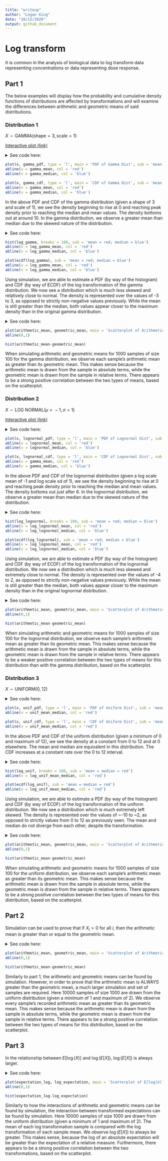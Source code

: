 ```yaml
---
title: "writeup"
author: "Logan King"
date: "10/12/2020"
output: github_document
---
```


Log transform
=============

It is common in the analysis of biological data to log transform data
representing concentrations or data representing dose response.

Part 1
------

The below examples will display how the probability and cumulative density functions of distributions are affected by transformations and will examine the differences between arithmetic and geometric means of said distributions. 

### Distribution 1

*X* ∼ GAMMA(shape = 3, scale = 1)

[Interactive plot (link)](https://www.desmos.com/calculator/wgqdkl5ogl)

<details>
  <summary>See code here:</summary>
```r
gamma_shape <- 3
gamma_scale <- 1
x <- seq(-5, 15, by = .1)

gamma_pdf <- dgamma(x, shape = gamma_shape, scale = gamma_scale)
gamma_cdf <- pgamma(x, shape = gamma_shape, scale = gamma_scale)

gamma_mean <- gamma_shape * gamma_scale
gamma_median <- qgamma(.5, shape = gamma_shape, scale = gamma_scale)
```
</details>

```r
plot(x, gamma_pdf, type = 'l', main = 'PDF of Gamma Dist', sub = 'mean = red; median = blue')
abline(v = gamma_mean, col = 'red')
abline(v = gamma_median, col = 'blue')
```
```r
plot(x, gamma_cdf, type = 'l', main = 'CDF of Gamma Dist', sub = 'mean = red; median = blue')
abline(v = gamma_mean, col = 'red')
abline(v = gamma_median, col = 'blue')
```

In the above PDF and CDF of the gamma distribution (given a shape of 3 and scale of 1), we see the density beginning to rise at 0 and reaching peak density prior to reaching the median and mean values. The density bottoms out at around 10. In the gamma distribution, we observe a greater mean than median due to the skewed nature of the distribution.

<details>
  <summary>See code here:</summary>
```r
log_gamma <- log(rgamma(10000, shape = gamma_shape, scale = gamma_scale))

log_gamma_mean <- log(gamma_mean)
log_gamma_median <- log(gamma_median)
```
</details>

```r
hist(log_gamma, breaks = 100, sub = 'mean = red; median = blue')
abline(v = log_gamma_mean, col = 'red')
abline(v = log_gamma_median, col = 'blue')
```
```r
plot(ecdf(log_gamma), sub = 'mean = red; median = blue')
abline(v = log_gamma_mean, col = 'red')
abline(v = log_gamma_median, col = 'blue')
```

Using simulation, we are able to estimate a PDF (by way of the histogram) and CDF (by way of ECDF) of the log transformation of the gamma distribution. We now see a distribution which is much less skewed and relatively close to normal. The density is represented over the values of -3 to 3, as opposed to strictly non-negative values previously. While the mean is still greater than the median, both values appear closer to the maximum density than in the original gamma distribution. 

<details>
  <summary>See code here:</summary>
```r
arithmetic_mean <- NA
geometric_mean <- NA

for(i in 1:1000) {
    data = rgamma(100, shape = gamma_shape, scale = gamma_scale)
    arithmetic_mean[i] = mean(data)
    geometric_mean[i] = exp(mean(log(data)))
}
```
</details>

```r
plot(arithmetic_mean, geometric_mean, main = 'Scatterplot of Arithmetic vs Geometric Means - Gamma')
abline(0,1)
```

```r
hist(arithmetic_mean-geometric_mean)
```

When simulating arithmetic and geometric means for 1000 samples of size 100 for the gamma distribution, we observe each sample's arithmetic mean as greater than its geometric mean. This makes sense because the arithmetic mean is drawn from the sample in absolute terms, while the geometric mean is drawn from the sample in relative terms. There appears to be a strong positive correlation between the two types of means, based on the scatterplot.

### Distribution 2

*X* ∼ LOG NORMAL(*μ* =  − 1, *σ* = 1)

[Interactive plot (link)](https://www.desmos.com/calculator/rueernwrhl)

<details>
  <summary>See code here:</summary>
```r
lognormal_meanlog <- -1
lognormal_sdlog <- 1
x <- seq(-2, 10, by = .1)

lognormal_pdf <- dlnorm(x, meanlog = lognormal_meanlog, sdlog = lognormal_sdlog)
lognormal_cdf <- plnorm(x, meanlog = lognormal_meanlog, sdlog = lognormal_sdlog)

lognormal_mean <- exp(lognormal_meanlog + (lognormal_sdlog ^ 2) / 2)
lognormal_median <- qlnorm(.5, meanlog = lognormal_meanlog, sdlog = lognormal_sdlog)
```
</details>

```r
plot(x, lognormal_pdf, type = 'l', main = 'PDF of Lognormal Dist', sub = 'mean = red; median = blue')
abline(v = lognormal_mean, col = 'red')
abline(v = lognormal_median, col = 'blue')
```

```r
plot(x, lognormal_cdf, type = 'l', main = 'CDF of Lognormal Dist', sub = 'mean = red; median = blue')
abline(v = gamma_mean, col = 'red')
abline(v = gamma_median, col = 'blue')
```

In the above PDF and CDF of the lognormal distribution (given a log scale mean of -1 and log scale sd of 1), we see the density beginning to rise at 0 and reaching peak density prior to reaching the median and mean values. The density bottoms out just after 6. In the lognormal distribution, we observe a greater mean than median due to the skewed nature of the distribution.

<details>
  <summary>See code here:</summary>
```r
log_lognormal <- log(rlnorm(10000, meanlog = lognormal_meanlog, sdlog = lognormal_sdlog))

log_lognormal_mean <- log(lognormal_mean)
log_lognormal_median <- log(lognormal_median)
```
</details>

```r
hist(log_lognormal, breaks = 100, sub = 'mean = red; median = blue')
abline(v = log_lognormal_mean, col = 'red')
abline(v = log_lognormal_median, col = 'blue')
```

```r
plot(ecdf(log_lognormal), sub = 'mean = red; median = blue')
abline(v = log_lognormal_mean, col = 'red')
abline(v = log_lognormal_median, col = 'blue')
```

Using simulation, we are able to estimate a PDF (by way of the histogram) and CDF (by way of ECDF) of the log transformation of the lognormal distribution. We now see a distribution which is much less skewed and extremely close to normal. The density is represented over the values of -4 to 2, as opposed to strictly non-negative values previously. While the mean is still greater than the median, both values appear closer to the maximum density than in the original lognormal distribution. 

<details>
  <summary>See code here:</summary>
```r
arithmetic_mean <- NA
geometric_mean <- NA

for(i in 1:1000) {
    data = rlnorm(100, meanlog = lognormal_meanlog, sdlog = lognormal_sdlog)
    arithmetic_mean[i] = mean(data)
    geometric_mean[i] = exp(mean(log(data)))
}
```
</details>

```r
plot(arithmetic_mean, geometric_mean, main = 'Scatterplot of Arithmetic vs Geometric Means - Lognormal')
abline(0,1)
```

```r
hist(arithmetic_mean-geometric_mean)
```

When simulating arithmetic and geometric means for 1000 samples of size 100 for the lognormal distribution, we observe each sample's arithmetic mean as greater than its geometric mean. This makes sense because the arithmetic mean is drawn from the sample in absolute terms, while the geometric mean is drawn from the sample in relative terms. There appears to be a weaker positive correlation between the two types of means for this distribution than with the gamma distribution, based on the scatterplot.

### Distribution 3

*X* ∼ UNIFORM(0, 12)

<details>
  <summary>See code here:</summary>
```r
unif_min <- 0
unif_max <- 12
x <- seq(-1, 13, by = .1)

unif_pdf <- dunif(x, min = unif_min, max = unif_max)
unif_cdf <- punif(x, min = unif_min, max = unif_max)

unif_mean_median <- (unif_min + unif_max) / 2
```
</details>

```r
plot(x, unif_pdf, type = 'l', main = 'PDF of Uniform Dist', sub = 'mean = median = red')
abline(v = unif_mean_median, col = 'red')
```

```r
plot(x, unif_cdf, type = 'l', main = 'CDF of Uniform Dist', sub = 'mean = median = red')
abline(v = unif_mean_median, col = 'red')
```

In the above PDF and CDF of the uniform distribution (given a minimum of 0 and maximum of 12), we see the density at a constant from 0 to 12 and at 0 elsewhere. The mean and median are equivalent in this distribution. The CDF increases at a constant rate over the 0 to 12 interval. 

<details>
  <summary>See code here:</summary>
```r
log_unif <- log(runif(10000, min = unif_min, max = unif_max))

log_unif_mean_median <- log(unif_mean_median)
```
</details>

```r
hist(log_unif, breaks = 100, sub = 'mean = median = red')
abline(v = log_unif_mean_median, col = 'red')
```

```r
plot(ecdf(log_unif), sub = 'mean = median = red')
abline(v = log_unif_mean_median, col = 'red')
```

Using simulation, we are able to estimate a PDF (by way of the histogram) and CDF (by way of ECDF) of the log transformation of the uniform distribution. We now see a distribution which is much extremely left skewed. The density is represented over the values of ~-10 to ~2, as opposed to strictly values from 0 to 12 as previously seen. The mean and median do not diverge from each other, despite the transformation.

<details>
  <summary>See code here:</summary>
```r
arithmetic_mean <- NA
geometric_mean <- NA

for(i in 1:1000) {
    data = runif(100, min = unif_min, max = unif_max)
    arithmetic_mean[i] = mean(data)
    geometric_mean[i] = exp(mean(log(data)))
}
```
</details>

```r
plot(arithmetic_mean, geometric_mean, main = 'Scatterplot of Arithmetic vs Geometric Means - Uniform')
abline(0,1)
```

```r
hist(arithmetic_mean-geometric_mean)
```

When simulating arithmetic and geometric means for 1000 samples of size 100 for the uniform distribution, we observe each sample's arithmetic mean as greater than its geometric mean. This makes sense because the arithmetic mean is drawn from the sample in absolute terms, while the geometric mean is drawn from the sample in relative terms. There appears to be a strong positive correlation between the two types of means for this distribution, based on the scatterplot.

Part 2
------

Simulation can be used to prove that if *X*<sub>*i*</sub> \> 0 for all *i*, then the arithmetic
mean is greater than or equal to the geometric mean.

<details>
  <summary>See code here:</summary>
```r
arithmetic_mean <- NA
geometric_mean <- NA

for(i in 1:10000) {
    data = runif(1000, min = 1, max = 2)
    arithmetic_mean[i] = mean(data)
    geometric_mean[i] = exp(mean(log(data)))
}
```
</details>

```r
plot(arithmetic_mean, geometric_mean, main = 'Scatterplot of Arithmetic vs Geometric Means - Uniform')
abline(0,1)
```

```r
hist(arithmetic_mean-geometric_mean)
```

Similarly to part 1, the arithmetic and geometric means can be found by simulation. However, in order to prove that the arithmetic mean is ALWAYS greater than the geometric mean, a much larger simulation and set of samples are required. Here 10000 samples of size 1000 are drawn from the uniform distribution (given a minimum of 1 and maximum of 2). We observe every sample's recorded arithmetic mean as greater than its geometric mean. This makes sense because the arithmetic mean is drawn from the sample in absolute terms, while the geometric mean is drawn from the sample in relative terms. There appears to be a strong positive correlation between the two types of means for this distribution, based on the scatterplot.

Part 3
------

In the relationship between *E*\[log (*X*)\] and log (*E*\[*X*\]), log (*E*\[*X*\]) is always larger.

<details>
  <summary>See code here:</summary>
```r
expectation_log <- NA
log_expectation <- NA

for(i in 1:10000) {
    data = runif(1000, min = 1, max = 2)
    expectation_log[i] = mean(log(data))
    log_expectation[i] = log(mean(data))
}
```
</details>

```r
plot(expectation_log, log_expectation, main = 'Scatterplot of E[log(X)] vs log(E[X]) - Uniform')
abline(0,1)
```

```r
hist(expectation_log-log_expectation)
```

Similarly to how the interactions of arithmetic and geometric means can be found by simulation, the interaction between transformed expectations can be found by simulation. Here 10000 samples of size 1000 are drawn from the uniform distribution (given a minimum of 1 and maximum of 2). The mean of each log transformation sample is compared with the log transformation of each sample mean. We observe log (*E*\[*X*\]) to always be greater. This makes sense, because the log of an absolute expectation will be greater than the expectation of a relative measure. Furthermore, there appears to be a strong positive correlation between the two transformations, based on the scatterplot.